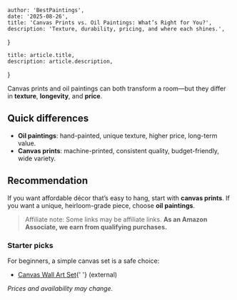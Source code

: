     author: 'BestPaintings',
    date: '2025-08-26',
    title: 'Canvas Prints vs. Oil Paintings: What’s Right for You?',
    description: 'Texture, durability, pricing, and where each shines.',
}

    title: article.title,
    description: article.description,
}


Canvas prints and oil paintings can both transform a room—but they differ in **texture**, **longevity**, and **price**.

## Quick differences
- **Oil paintings**: hand-painted, unique texture, higher price, long-term value.
- **Canvas prints**: machine-printed, consistent quality, budget-friendly, wide variety.

## Recommendation
If you want affordable décor that’s easy to hang, start with **canvas prints**. If you want a unique, heirloom-grade piece, choose **oil paintings**.

> Affiliate note: Some links may be affiliate links. **As an Amazon Associate, we earn from qualifying purchases.**

### Starter picks
For beginners, a simple canvas set is a safe choice:
- [Canvas Wall Art Set](https://amzn.to/4mYfOB4){' '}
<span className="text-xs text-zinc-500">(external)</span>

*Prices and availability may change.*
